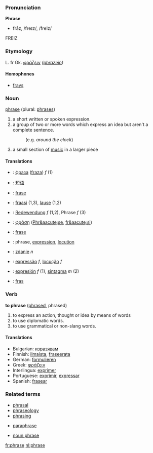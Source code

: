 ===Pronunciation===
'''Phrase'''
*frāz, /freɪz/, /freIz/
FREIZ
===Etymology===

L. fr Gk. [[φράζειν]] ''([[phrazein]])''
====Homophones====
*[[frays]]

===Noun===
[[phrase]] (plural: [[phrases]])

# a short written or spoken expression.
# a group of two or more words which express an idea but aren't a complete sentence.
#:(e.g. ''around the clock'')
# a small section of [[music]] in a larger piece

====Translations====
*{{bg}}: [[фраза]] ([[fraza]]) ''f'' (1)
*{{zh}}: [[短语]]
*{{nl}}: [[frase]] {{f}}
*{{fi}}: [[fraasi]] (1,3), [[lause]] (1,2)
*{{de}}: [[Redewendung]] ''f'' (1,2), Phrase ''f'' (3)
*{{el}}: [[φράση]] ([[Phr&aacute;se]], [[fr&aacute;si]])
*{{id}}: [[frase]]
*{{ia}}: phrase, [[expression]], [[locution]]
*{{pl}}: [[zdanie]] ''n''
*{{pt}}: [[expressão]] ''f'', [[locução]] ''f''
*{{es}}: [[expresión]] ''f'' (1), [[sintagma]] ''m'' (2)
*{{sv}}: [[fras]]

===Verb===
'''to phrase''' ([[phrased]], phrased)

# to express an action, thought or idea by means of words
# to use diplomatic words.
# to use grammatical or non-slang words.

====Translations====
*Bulgarian: [[изразявам]]
*Finnish: [[ilmaista]], [[fraseerata]]
*German: [[formulieren]]
*Greek: [[φράζειν]]
*Interlingua: [[exprimer]]
*Portuguese: [[exprimir]], [[expressar]]
*Spanish: [[frasear]]


===Related terms===
*[[phrasal]]
*[[phraseology]]
*[[phrasing]]

*[[paraphrase]]

*[[noun phrase]]

[[fr:phrase]]
[[nl:phrase]]